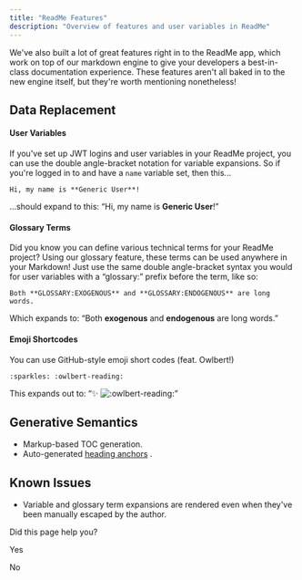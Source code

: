```yaml
---
title: "ReadMe Features"
description: "Overview of features and user variables in ReadMe"
---
```

We've also built a lot of great features right in to the ReadMe app, which work on top of our markdown engine to give your developers a best-in-class documentation experience. These features aren't all baked in to the new engine itself, but they're worth mentioning nonetheless!

## Data Replacement

#### User Variables

If you've set up JWT logins and user variables in your ReadMe project, you can use the double angle-bracket notation for variable expansions. So if you're logged in to and have a `name` variable set, then this...

```
Hi, my name is **Generic User**!

```

...should expand to this: “Hi, my name is **Generic User**!”

#### Glossary Terms

Did you know you can define various technical terms for your ReadMe project? Using our glossary feature, these terms can be used anywhere in your Markdown! Just use the same double angle-bracket syntax you would for user variables with a “glossary:” prefix before the term, like so:

```
Both **GLOSSARY:EXOGENOUS** and **GLOSSARY:ENDOGENOUS** are long words.

```

Which expands to: “Both **exogenous** and **endogenous** are long words.”

#### Emoji Shortcodes

You can use GitHub-style emoji short codes (feat. Owlbert!)

```
:sparkles: :owlbert-reading:

```

This expands out to: “✨ ![:owlbert-reading:](/public/img/emojis/owlbert-reading.png ":owlbert-reading:")”

## Generative Semantics

*   Markup-based TOC generation.
*   Auto-generated [heading anchors](/rdmd/docs/headings#section-incremented-anchors)
    .

## Known Issues

*   Variable and glossary term expansions are rendered even when they've been manually escaped by the author.

Did this page help you?

Yes

No